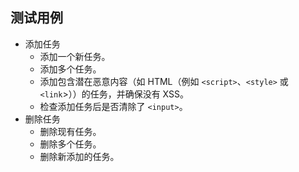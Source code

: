 ## 测试用例

* 添加任务
  * 添加一个新任务。
  * 添加多个任务。
  * 添加包含潜在恶意内容（如 HTML（例如 `<script>`、`<style>` 或 `<link`>））的任务，并确保没有 XSS。
  * 检查添加任务后是否清除了 `<input>`。
* 删除任务
  * 删除现有任务。
  * 删除多个任务。
  * 删除新添加的任务。
